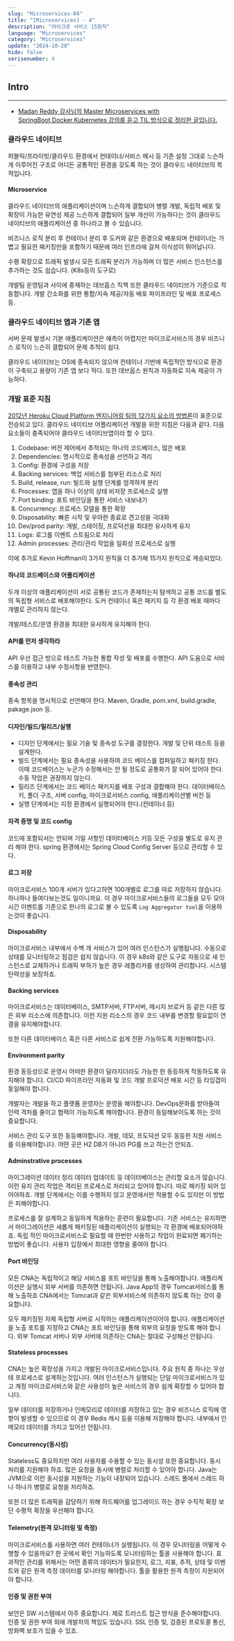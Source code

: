 ```yaml
---
slug: "Microservices-04"
title: "[Microservices] - 4"
description: "마이크로 서비스 15원칙"
language: "Microservices"
category: "Microservices"
update: "2024-10-28"
hide: false
serisenumber: 4
---
```

## Intro
---
- [Madan Reddy 강사님의 Master Microservices with SpringBoot,Docker,Kubernetes 강의를 듣고 TIL 방식으로 정리한 글입니다.](https://www.udemy.com/course/master-microservices-with-spring-docker-kubernetes/)

### 클라우드 네이티브
퍼블릭/프라이빗/클라우드 환경에서 컨테이너/서비스 메시 등 기존 설정 그대로 느슨하게 이루어진 구조로 어디든 공통적인 환경을 갖도록 하는 것이 클라우드 네이티브의 목적입니다.

#### Microservice
클라우드 네이티브의 애플리케이션이며 느슨하게 결합되어 병렬 개발, 독립적 배포 및 확장이 가능한 유연성 제공 느슨하게 결합되어 일부 개선이 가능하다는 것이 클라우드 네이티브의 애플리케이션 중 하나라고 볼 수 있습니다.

비즈니스 로직 분리 후 컨테이너 분리 후 도커와 같은 환경으로 배포되며 컨테이너는 가볍고 필요한 패키징만을 포함하기 때문에 여러 인프라에 걸쳐 이식성이 뛰어납니다.

수평 확장으로 트래픽 발생시 모든 트래픽 분리가 가능하며 더 많은 서비스 인스턴스를 추가하는 것도 쉽습니다. (K8s등의 도구로)

개발팀 운영팀과 사이에 중재하는 데브옵스 직책 또한 클라우드 네이티브가 기준으로 작동합니다. 개발 간소화를 위한 통합/지속 제공/자동 배포 파이프라인 및 배포 프로세스 등.

### 클라우드 네이티브 앱과 기존 앱

서버 문제 발생시 기본 애플리케이션은 예측이 어렵지만 마이크로서비스의 경우 비즈니스 로직이 느슨히 결합되어 문제 추적이 쉽다.

클라우드 네이티브는 OS에 종속되지 않으며 컨테이너 기반에 독립적인 방식으로 환경이 구축되고 용량이 기존 앱 보다 적다. 또한 데브옵스 원칙과 자동화로 지속 제공이 가능하다.

### 개발 표준 지침
[2012년 Heroku Cloud Platform 엔지니어링 팀의 12가지 요소의 방법론](https://12factor.net/)이 표준으로 전승되고 있다.
클라우드 네이티브 어플리케이션 개발을 위한 지침은 다음과 같다. 다음 요소들이 충족되어야 클라우드 네이티브앱이라 할 수 있다.

1. Codebase: 버전 제어에서 추적되는 하나의 코드베이스, 많은 배포
2. Dependencies: 명시적으로 종속성을 선언하고 격리
3. Config: 환경에 구성을 저장
4. Backing services: 백업 서비스를 첨부된 리소스로 처리
5. Build, release, run: 빌드와 실행 단계를 엄격하게 분리
6. Processes: 앱을 하나 이상의 상태 비저장 프로세스로 실행
7. Port binding: 포트 바인딩을 통한 서비스 내보내기
8. Concurrency: 프로세스 모델을 통한 확장
9. Disposability: 빠른 시작 및 우아한 종료로 견고성을 극대화
10. Dev/prod parity: 개발, 스테이징, 프로덕션을 최대한 유사하게 유지
11. Logs: 로그를 이벤트 스트림으로 처리
12. Admin processes: 관리/관리 작업을 일회성 프로세스로 실행

이에 추가로 Kevin Hoffman이 3가지 원칙을 더 추가해 15가지 원칙으로 계승되었다.

#### 하나의 코드베이스와 어플리케이션
두개 이상의 애플리케이션이 서로 공통된 코드가 존재하는지 탐색하고 공통 코드를 별도의 독립형 서비스로 배포해야한다. 도커 컨테이너 혹은 패키지 등 각 환경 배포 때마다 개별로 관리하지 않는다.

개발/테스트/운영 환경을 최대한 유사하게 유지해야 한다.

#### API를 먼저 생각하라
API 우선 접근 방으로 테스트 가능한 통합 작성 및 배포를 수행한다. API 도움으로 서비스를 이용하고 내부 수정사항을 반영한다.

#### 종속성 관리
종속 항목을 명시적으로 선언해야 한다. Maven, Gradle, pom.xml, build.gradle, pakage.json 등.

#### 디자인/빌드/릴리즈/실행
- 디자인 단계에서는 필요 기술 및 종속성 도구를 결정한다. 개발 및 단위 테스트 등을 설계한다.
- 빌드 단계에서는 필요 종속성을 사용하여 코드 베이스를 컴파일하고 패키징 한다. 이때 코드베이스는 누군가 수정해서는 안 될 정도로 공통화가 잘 되어 있어야 한다. 수동 작업은 권장하지 않는다.
- 릴리즈 단계에서는 코드 베이스 패키지를 배포 구성과 결합해야 한다. 데이터베이스 키, 폴더 구조, 서버 config, 마이크로서비스 config, 애플리케이션별 버전 등
- 실행 단계에서는 지정 환경에서 실행되어야 한다.(컨테이너 등)

#### 자격 증명 및 코드 config
코드에 포함되서는 안되며 기밀 사항인 데이터베이스 키등 모든 구성을 별도로 유지 관리 해야 한다. spring 환경에서는 Spring Cloud Config Server 등으로 관리할 수 있다.

#### 로그 저장
마이크로서비스 100개 서버가 있다고하면 100개별로 로그를 따로 저장하지 않습니다. 하나하나 들여다보는것도 일이니까요. 이 경우 마이크로서비스들의 로그들을 모두 모아 시간 이벤트를 기준으로 한나의 로그로 볼 수 있도록 `Log Aggregator tool`을 이용하는것이 좋습니다.

#### Disposability
마이크로서비스 내부에서 수백 개 서비스가 있어 여러 인스턴스가 실행됩니다. 수동으로 상태를 모니터링하고 점검은 쉽지 않습니다. 이 경우 k8s와 같은 도구로 자동으로 새 인스턴스로 교체하거나 트래픽 부하가 높은 경우 레플리카를 생성하여 관리합니다. 시스템 탄력성을 보장하죠.

#### Backing services
마이크로서비스는 데이터베이스, SMTP서버, FTP서버, 메시지 브로커 등 같은 다른 많은 외부 리소스에 의존합니다. 이런 지원 리소스의 경우 코드 내부를 변경할 필요없이 연결을 유지해야합니다.

또한 다른 데이터베이스 혹은 다른 서비스로 쉽게 전환 가능하도록 지원해야합니다.

#### Environment parity
환경 동등성으로 운영시 어떠한 환경이 달라지더라도 가능한 한 동등하게 작동하도록 유지해야 합니다. CI/CD 파이프라인 자동화 및 코드 개발 프로덕션 배포 시간 등 타임갭이 동일해야 합니다.

개발자는 개발을 하고 플랫폼 운영자는 운영을 해야합니다. DevOps문화를 받아들여 인력 격차를 줄이고 협력이 가능하도록 해야합니다. 환경이 동일해보이도록 하는 것이 중요합니다.

서비스 관리 도구 또한 동등해야합니다. 개발, 데모, 프도덕션 모두 동등한 지원 서비스를 이용해야합니다. 어떤 곳은 H2 DB가 아니라 PG를 쓰고 하는건 안되죠.

#### Adminstrative processes
마이그레이션 데이터 정리 데이터 업데이트 등 데이터베이스는 관리할 요소가 많습니다. 이런 유지 관리 작업은 격리된 프로세스로 처리되고 있어야 합니다. 따로 패키징 되어 있어야하죠. 개발 단계에서는 이를 수행하지 않고 운영에서만 적용할 수도 있지만 이 방법은 피해야합니다.

프로세스를 잘 설계하고 동일하게 적용하는 훈련이 필요합니다. 기존 서비스는 유지하면서 마이그레이션은 새롭게 패키징된 애플리케이션이 실행되는 각 환경에 배포되어야하죠. 독립 적인 마이크로서비스로 필요할 때 한번만 사용하고 작업이 완료되면 폐기하는 방법이 좋습니다. 사용자 입장에서 최대한 영향을 줄여야 합니다.

#### Port 바인딩
모든 CNA는 독립적이고 해당 서비스를 포트 바인딩을 통해 노출해야합니다. 애플리케이션은 실행시 외부 서버를 의존하면 안됩니다. Java App의 경우 Tomcat서비스를 통해 노출하죠 CNA에서는 Tomcat과 같은 외부서비스에 의존하지 않도록 하는 것이 중요합니다.

모두 패키징된 자체 독립형 서버로 시작하는 애플리케이션이어야 합니다. 애플리케이션을 노출 포트를 지정하고 CNA는 포트 바인딩을 통해 외부의 요청을 받도록 해야 합니다. 외부 Tomcat 서버나 외부 서버에 의존하는 CNA는 절대로 구성해선 안됩니다.

#### Stateless processes
CNA는 높은 확장성을 가지고 개발된 마이크로서비스입니다. 주요 원칙 중 하나는 무상태 프로세스로 설계하는것입니다. 여러 인스턴스가 실행되는 단일 마이크로서비스가 있고 계정 마이크로서비스와 같은 사용성이 높은 서비스의 경우 쉽게 확장할 수 있어야 합니다.

일부 데이터를 저장하거나 인메모리로 데이터를 저장하고 있는 경우 비즈니스 로직에 영향이 발생할 수 있으므로 이 경우 Redis 캐시 등을 이용해 저장해야 합니다. 내부에서 인메모리 데이터를 가지고 있어선 안됩니다.

#### Concurrency(동시성)
Stateless도 중요하지만 여러 사용자를 수용할 수 있는 동시성 또한 중요합니다. 동시 처리를 지원해야 하죠. 많은 요청을 동시에 병렬로 처리할 수 있어야 합니다. Java는 JVM으로 이런 동시성을 지원하는 기능이 내장되어 있습니다. 스레드 풀에서 스레드 하나 하나가 병렬로 요청을 처리하죠.

또한 더 많은 트래픽을 감당하기 위해 하드웨어를 업그레이드 하는 경우 수직적 확장 보단 수평적 확장을 우선해야 합니다.

#### Telemetry(원격 모니터링 및 측정)
마이크로서비스를 사용하면 여러 컨테이너가 실행됩니다. 이 경우 모니터링을 어떻게 수행할 수 있을까요? 한 곳에서 확인 가능하도록 모니터링하는 툴을 사용해야 합니다. 효과적인 관리를 위해서는 어떤 종류의 데이터가 필요한지, 로그, 지표, 추적, 상태 및 이벤트와 같은 원격 측정 데이터를 모니터링 해야합니다. 툴을 활용한 원격 측정이 지원되어야 합니다.

#### 인증 및 권한 부여
보안은 SW 시스템에서 아주 중요합니다. 제로 트러스트 접근 방식을 준수해야합니다. 인증 및 권한 부여 외에 개발자의 책임도 있습니다. SSL 인증 및, 검증된 프로토콜 통신, 방화벽 보호가 있을 수 있죠.

